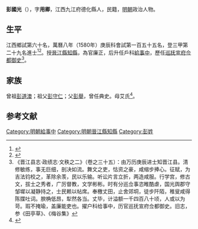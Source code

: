 {{明清人物信息框
| 姓名 = 彭國光
| 原名 =
| 圖片名稱= 
| 圖片大小 =
| 圖片說明 = 
| 最高職務 =[[宣府巡抚|巡抚宣府]][[佥都御史|佥都御史]]
| 國家 = 大明 
| 爵位 =
| 籍貫 = 江西九江府德化縣
| 族裔 = 
| 旗籍 = 
| 字號 = 
| 諡號 =
| 出生日期 =
| 出生地點 =江西九江府德化縣
| 逝世日期 = 
| 逝世地點 =
| 墓葬 =
| 配偶 = 
| 親屬 = 
| 出身 =
* 萬曆八年庚辰科進士
| 經歷 =
| 著作 =  
}}
'''彭國光'''（{{bd|？||？|catIdx=}}），字'''用卿'''，江西九江府德化縣人，民籍，[[明朝|明朝]]政治人物。

== 生平 ==
江西鄉試第六十名，萬曆八年（1580年）庚辰科會試第一百五十五名，登三甲第二十九名進士<ref>{{Cite book|title=《皇明贡举考》卷五|last=（明）[[张朝瑞|张朝瑞]]|first=|publisher=《续修四库全书》史部第828册|year=|isbn=|location=|pages=}}</ref><ref>{{Cite book|title=贡举志五种 上|last=鲁小俊，江俊伟著|first=|publisher=武汉：武汉大学出版社|year=2009|isbn=978-7-307-07043-1|location=|pages=}}</ref>。授[[晉江縣|晉江縣]][[知縣|知縣]]，為官廉正，后升任戶科[[給事中|給事中]]，歷任[[宣府巡抚|巡抚宣府]][[佥都御史|佥都御史]]<ref>《晋江县志·政绩志·文秩之二》（卷之三十五）：由万历庚辰进士知晋江县。清修敏练，事无巨细，剖决如流。舞文之吏，怙资之豪，咸缩步捧心。征赋，为吉法钧校之，革除余羡，民以乐输。听讼片言立折，两造咸服。行学宫，修古文，拔士之秀者，广厉督教，文学彬彬。时有分巡佥事恣睢酷虐，国光舆郡守邹墀以凝静持之，士民赖以帖席。奉檄丈田，止舍郊垌，徒步阡陌，稚叟咸得陈牒吐词。腴桷低昂，犁然各当。丈毕，计溢额一千四百八十顷，人或以为苛。瑕不掩瑜，盖廉能吏也。擢户科给事中，历官巡抚宣府佥都御史。旧志，参《田亭草》、《梅谷集》</ref>。

== 家族 ==
曾祖[[彭道澳|彭道澳]]；祖父[[彭守仁|彭守仁]]；父[[彭舉|彭舉]]，曾任典史。母艾氏<ref>{{Cite book|title=天一阁藏明代科举录选刊 登科录 点校本|last=龚延明主编|first=|publisher=宁波出版社|year=2016|isbn=978-7-5526-2320-8|location=宁波|pages=|quote=《天一閣藏明代科舉錄選刊.登科錄》之《萬曆八年庚辰科登科錄》}}</ref>。

==参考文献==
{{reflist}}

{{萬曆八年庚辰科殿試金榜}}

[[Category:明朝給事中|Category:明朝給事中]]
[[Category:明朝晉江縣知縣|Category:明朝晉江縣知縣]]
[[Category:彭姓|Category:彭姓]]


{{明朝人物小作品}}